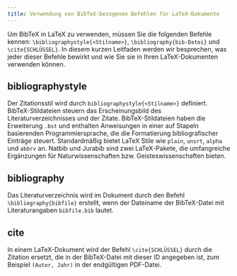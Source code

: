 ```yaml
---
title: Verwendung von BibTeX-bezogenen Befehlen für LaTeX-Dokumente
---
```



Um BibTeX in LaTeX zu verwenden, müssen Sie die folgenden Befehle kennen: `\bibliographystyle{<Stilname>}`, `\bibliography{bib-Datei}` und `\cite{SCHLÜSSEL}`. In diesem kurzen Leitfaden werden wir besprechen, was jeder dieser Befehle bewirkt und wie Sie sie in Ihren LaTeX-Dokumenten verwenden können.

## bibliographystyle
Der Zitationsstil wird durch `bibliographystyle{<Stilname>}` definiert. BibTeX-Stildateien steuern das Erscheinungsbild des Literaturverzeichnisses und der Zitate. BibTeX-Stildateien haben die Erweiterung `.bst` und enthalten Anweisungen in einer auf Stapeln basierenden Programmiersprache, die die Formatierung bibliografischer Einträge steuert. Standardmäßig bietet LaTeX Stile wie `plain`, `unsrt`, `alpha` und `abbrv` an. Natbib und Jurabib sind zwei LaTeX-Pakete, die umfangreiche Ergänzungen für Naturwissenschaften bzw. Geisteswissenschaften bieten.

## bibliography

Das Literaturverzeichnis wird im Dokument durch den Befehl `\bibliography{bibfile}` erstellt, wenn der Dateiname der BibTeX-Datei mit Literaturangaben `bibfile.bib` lautet.

## cite

In einem LaTeX-Dokument wird der Befehl `\cite{SCHLÜSSEL}` durch die Zitation ersetzt, die in der BibTeX-Datei mit dieser ID angegeben ist, zum Beispiel `(Autor, Jahr)` in der endgültigen PDF-Datei.
